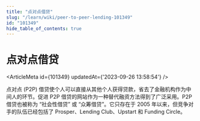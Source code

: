 ```yaml
---
title: "点对点借贷"
slug: "/learn/wiki/peer-to-peer-lending-101349"
id: "101349"
hide_table_of_contents: true
---
```



# 点对点借贷

<ArticleMeta id={101349} updatedAt={'2023-09-26 13:58:54'} />
<div className='border-solid border-b border-t-0 my-4 border-[var(--ifm-color-gray-300)]' />

点对点 (P2P) 借贷使个人可以直接从其他个人获得贷款，省去了金融机构作为中间人的环节。促进 P2P 借贷的网站作为一种替代融资方法得到了广泛采用。P2P 借贷也被称为 “社会性借贷” 或 “众筹借贷”。它只存在于 2005 年以来，但竞争对手的队伍已经包括了 Prosper、Lending Club、Upstart 和 Funding Circle。
